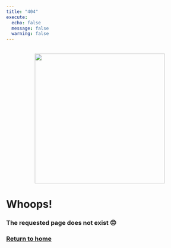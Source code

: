 ```yaml
---
title: "404"
execute: 
  echo: false
  message: false
  warning: false
---
```


:::float-left

<br>
<center>
<img src="images/404-hippo.png" width=350>
</center>

# Whoops!

### The requested page does not exist 😔

### [Return to home](https://www.surveydown.org)

:::
